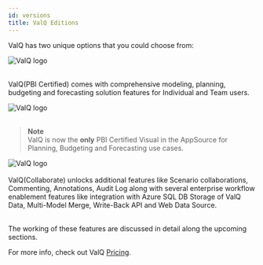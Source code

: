 ```yaml
---
id: versions
title: ValQ Editions
---
```


ValQ has two unique options that you could choose from:

<div style={{textAlign: 'center'}}>
  <Zoom>
<img alt="ValQ logo" src={useBaseUrl('/doc-images/intro/version1.png')} />
  </Zoom>
</div> <br />

ValQ(PBI Certified) comes with  comprehensive modeling, planning, budgeting and forecasting solution features for Individual and Team users. <br />

<div style={{textAlign: 'center'}}>
<img alt="ValQ logo" src={useBaseUrl('/doc-images/intro/PBI_Certified.png')} /> </div><br />

> **Note** <br />
ValQ is now the **only** PBI Certified Visual in the AppSource for Planning, Budgeting and Forecasting use cases.

<div style={{textAlign: 'center'}}>
  <Zoom>
<img alt="ValQ logo" src={useBaseUrl('/doc-images/intro/version2.png')} />
  </Zoom>
</div> <br />

<div style={{textAlign: 'justify'}}>
ValQ(Collaborate) unlocks additional features like Scenario collaborations, Commenting, Annotations, Audit Log along with several enterprise workflow enablement
features like integration with Azure SQL DB Storage of ValQ Data, Multi-Model Merge, Write-Back API and Web Data Source. </div> <br />

The working of these features are discussed in detail along the upcoming sections.

For more info, check out ValQ <a href="https://valq.com/pricing//" target="_blank">Pricing</a>.